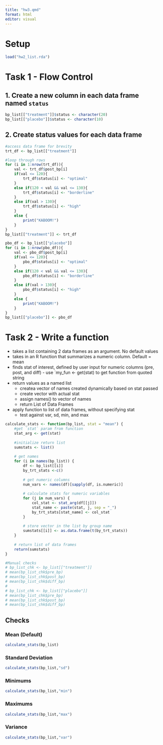 ```yaml
---
title: "hw3.qmd"
format: html
editor: visual
---
```


# Setup

```r
load("hw2_list.rda")
```

# Task 1 - Flow Control
## 1. Create a new column in each data frame named `status`
```r
bp_list[["treatment"]]$status <- character(20)
bp_list[["placebo"]]$status <- character(10)
```

## 2. Create status values for each data frame

```r
#access data frame for brevity
trt_df <- bp_list[["treatment"]]

#loop through rows
for (i in 1:nrow(trt_df)){
    val <- trt_df$post_bp[i]
    if(val <= 120){
        trt_df$status[i] <- "optimal"
    }
    else if(120 < val && val <= 130){
        trt_df$status[i] <- "borderline"
    }
    else if(val > 130){
        trt_df$status[i] <- "high"   
    }
    else {
        print("KABOOM!")
    }
}
bp_list[["treatment"]] <- trt_df

pbo_df <- bp_list[["placebo"]]
for (i in 1:nrow(pbo_df)){
    val <- pbo_df$post_bp[i]
    if(val <= 120){
        pbo_df$status[i] <- "optimal"
    }
    else if(120 < val && val <= 130){
        pbo_df$status[i] <- "borderline"
    }
    else if(val > 130){
        pbo_df$status[i] <- "high"   
    }
    else {
        print("KABOOM!")
    }
}
bp_list[["placebo"]] <- pbo_df

```

# Task 2 - Write a function
- takes a list containing 2 data frames as an argument. No default values
- takes in an R function that summarizes a numeric column. Default = mean
- finds stat of interest, defined by user input for numeric columns (pre, post, and diff)
      - use `my_fun <- get(stat) to get function from quoted string
- return values as a named list
    - createa vector of names created dynamically based on stat passed 
    - create vector with actual stat
    - assign names() to vector of names
    - return List of Data Frames
- apply function to list of data frames, without specifying stat
    - test against var, sd, min, and max

```r
calculate_stats <- function(bp_list, stat = "mean") {
    #get `stat` param from function
    stat_arg <- get(stat)
    
    #initialize return list
    sumstats <- list()
    
    # get names
    for (i in names(bp_list)) {
        df <- bp_list[[i]]
        by_trt_stats <-c()
        
        # get numeric columns
        num_vars <- names(df)[sapply(df, is.numeric)]
        
        # calculate stats for numeric variables
        for (j in num_vars) {
            col_stat <- stat_arg(df[[j]])
            stat_name <- paste(stat, j, sep = "_")
            by_trt_stats[stat_name] <- col_stat
        }
        
        # store vector in the list by group name
        sumstats[[i]] <- as.data.frame(t(by_trt_stats))
    }
    
    # return list of data frames
    return(sumstats)
}

#Manual checks
# bp_list_chk <- bp_list[["treatment"]]
# mean(bp_list_chk$pre_bp)
# mean(bp_list_chk$post_bp)
# mean(bp_list_chk$diff_bp)
# 
# bp_list_chk <- bp_list[["placebo"]]
# mean(bp_list_chk$pre_bp)
# mean(bp_list_chk$post_bp)
# mean(bp_list_chk$diff_bp)
```

## Checks

### Mean (Default)
```r
calculate_stats(bp_list)
```

### Standard Deviation 
```r
calculate_stats(bp_list,"sd")
```

### Minimums
```r
calculate_stats(bp_list,"min")
```

### Maximums
```r
calculate_stats(bp_list,"max")
```

### Variance
```r
calculate_stats(bp_list,"var")
```

